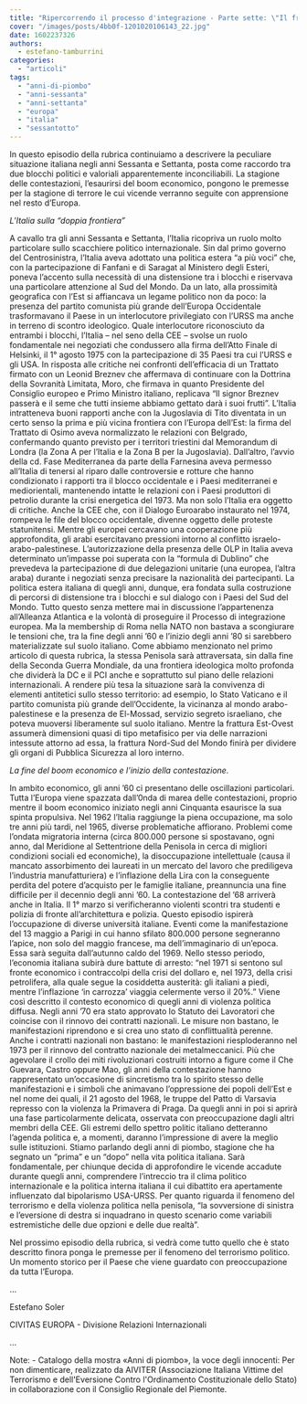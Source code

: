 ```yaml
---
title: "Ripercorrendo il processo d'integrazione - Parte sette: \"Il fronte della tempesta: l'Italia stretta tra Est e Ovest, tra contestazioni e crisi economica\"."
cover: "/images/posts/4bb0f-1201020106143_22.jpg"
date: 1602237326
authors:
  - estefano-tamburrini
categories: 
  - "articoli"
tags: 
  - "anni-di-piombo"
  - "anni-sessanta"
  - "anni-settanta"
  - "europa"
  - "italia"
  - "sessantotto"
---
```


In questo episodio della rubrica continuiamo a descrivere la peculiare situazione italiana negli anni Sessanta e Settanta, posta come raccordo tra due blocchi politici e valoriali apparentemente inconciliabili. La stagione delle contestazioni, l’esaurirsi del boom economico, pongono le premesse per la stagione di terrore le cui vicende verranno seguite con apprensione nel resto d’Europa.

_L’Italia sulla “doppia frontiera”_

A cavallo tra gli anni Sessanta e Settanta, l’Italia ricopriva un ruolo molto particolare sullo scacchiere politico internazionale. Sin dal primo governo del Centrosinistra, l’Italia aveva adottato una politica estera “a più voci” che, con la partecipazione di Fanfani e di Saragat al Ministero degli Esteri, poneva l’accento sulla necessità di una distensione tra i blocchi e riservava una particolare attenzione al Sud del Mondo. Da un lato, alla prossimità geografica con l’Est si affiancava un legame politico non da poco: la presenza del partito comunista più grande dell’Europa Occidentale trasformavano il Paese in un interlocutore privilegiato con l’URSS ma anche in terreno di scontro ideologico. Quale interlocutore riconosciuto da entrambi i blocchi, l’Italia – nel seno della CEE – svolse un ruolo fondamentale nei negoziati che condussero alla firma dell’Atto Finale di Helsinki, il 1° agosto 1975 con la partecipazione di 35 Paesi tra cui l’URSS e gli USA. In risposta alle critiche nei confronti dell’efficacia di un Trattato firmato con un Leonid Breznev che affermava di continuare con la Dottrina della Sovranità Limitata, Moro, che firmava in quanto Presidente del Consiglio europeo e Primo Ministro italiano, replicava “Il signor Breznev passerà e il seme che tutti insieme abbiamo gettato darà i suoi frutti”. L’Italia intratteneva buoni rapporti anche con la Jugoslavia di Tito diventata in un certo senso la prima e più vicina frontiera con l’Europa dell’Est: la firma del Trattato di Osimo aveva normalizzato le relazioni con Belgrado, confermando quanto previsto per i territori triestini dal Memorandum di Londra (la Zona A per l’Italia e la Zona B per la Jugoslavia). Dall’altro, l’avvio della cd. Fase Mediterranea da parte della Farnesina aveva permesso all’Italia di tenersi al riparo dalle controversie e rotture che hanno condizionato i rapporti tra il blocco occidentale e i Paesi mediterranei e mediorientali, mantenendo intatte le relazioni con i Paesi produttori di petrolio durante la crisi energetica del 1973. Ma non solo l’Italia era oggetto di critiche. Anche la CEE che, con il Dialogo Euroarabo instaurato nel 1974, rompeva le file del blocco occidentale, divenne oggetto delle proteste statunitensi. Mentre gli europei cercavano una cooperazione più approfondita, gli arabi esercitavano pressioni intorno al conflitto israelo-arabo-palestinese. L’autorizzazione della presenza delle OLP in Italia aveva determinato un’impasse poi superata con la “formula di Dublino” che prevedeva la partecipazione di due delegazioni unitarie (una europea, l’altra araba) durante i negoziati senza precisare la nazionalità dei partecipanti. La politica estera italiana di quegli anni, dunque, era fondata sulla costruzione di percorsi di distensione tra i blocchi e sul dialogo con i Paesi del Sud del Mondo. Tutto questo senza mettere mai in discussione l’appartenenza all’Alleanza Atlantica e la volontà di proseguire il Processo di integrazione europea. Ma la membership di Roma nella NATO non bastava a scongiurare le tensioni che, tra la fine degli anni ’60 e l’inizio degli anni ’80 si sarebbero materializzate sul suolo italiano. Come abbiamo menzionato nel primo articolo di questa rubrica, la stessa Penisola sarà attraversata, sin dalla fine della Seconda Guerra Mondiale, da una frontiera ideologica molto profonda che dividerà la DC e il PCI anche e soprattutto sul piano delle relazioni internazionali. A rendere più tesa la situazione sarà la convivenza di elementi antitetici sullo stesso territorio: ad esempio, lo Stato Vaticano e il partito comunista più grande dell’Occidente, la vicinanza al mondo arabo-palestinese e la presenza de El-Mossad, servizio segreto israeliano, che poteva muoversi liberamente sul suolo italiano. Mentre la frattura Est-Ovest assumerà dimensioni quasi di tipo metafisico per via delle narrazioni intessute attorno ad essa, la frattura Nord-Sud del Mondo finirà per dividere gli organi di Pubblica Sicurezza al loro interno.

_La fine del boom economico e l’inizio della contestazione._

In ambito economico, gli anni ’60 ci presentano delle oscillazioni particolari. Tutta l’Europa viene spazzata dall’0nda di marea delle contestazioni, proprio mentre il boom economico iniziato negli anni Cinquanta esaurisce la sua spinta propulsiva. Nel 1962 l’Italia raggiunge la piena occupazione, ma solo tre anni più tardi, nel 1965, diverse problematiche affiorano. Problemi come l’ondata migratoria interna (circa 800.000 persone si spostavano, ogni anno, dal Meridione al Settentrione della Penisola in cerca di migliori condizioni sociali ed economiche), la disoccupazione intellettuale (causa il mancato assorbimento dei laureati in un mercato del lavoro che prediligeva l’industria manufatturiera) e l’inflazione della Lira con la conseguente perdita del potere d’acquisto per le famiglie italiane, preannuncia una fine difficile per il decennio degli anni ’60. La contestazione del ’68 arriverà anche in Italia. Il 1° marzo si verificheranno violenti scontri tra studenti e polizia di fronte all’architettura e polizia. Questo episodio ispirerà l’occupazione di diverse università italiane. Eventi come la manifestazione del 13 maggio a Parigi in cui hanno sfilato 800.000 persone segneranno l’apice, non solo del maggio francese, ma dell’immaginario di un’epoca. Essa sarà seguita dall’autunno caldo del 1969. Nello stesso periodo, l’economia italiana subirà dure battute di arresto: “nel 1971 si sentono sul fronte economico i contraccolpi della crisi del dollaro e, nel 1973, della crisi petrolifera, alla quale segue la cosiddetta austerità: gli italiani a piedi, mentre l’inflazione ‘in carrozza’ viaggia celermente verso il 20%.” Viene così descritto il contesto economico di quegli anni di violenza politica diffusa. Negli anni ’70 era stato approvato lo Statuto dei Lavoratori che coincise con il rinnovo dei contratti nazionali. Le misure non bastano, le manifestazioni riprendono e si crea uno stato di conflittualità perenne. Anche i contratti nazionali non bastano: le manifestazioni riesploderanno nel 1973 per il rinnovo del contratto nazionale dei metalmeccanici. Più che agevolare il crollo dei miti rivoluzionari costruiti intorno a figure come il Che Guevara, Castro oppure Mao, gli anni della contestazione hanno rappresentato un’occasione di sincretismo tra lo spirito stesso delle manifestazioni e i simboli che animavano l’oppressione dei popoli dell’Est e nel nome dei quali, il 21 agosto del 1968, le truppe del Patto di Varsavia represso con la violenza la Primavera di Praga. Da quegli anni in poi si aprirà una fase particolarmente delicata, osservata con preoccupazione dagli altri membri della CEE. Gli estremi dello spettro politic italiano detteranno l’agenda politica e, a momenti, daranno l’impressione di avere la meglio sulle istituzioni. Stiamo parlando degli anni di piombo, stagione che ha segnato un “prima” e un “dopo” nella vita politica italiana. Sarà fondamentale, per chiunque decida di approfondire le vicende accadute durante quegli anni, comprendere l’intreccio tra il clima politico internazionale e la politica interna italiana il cui dibattito era apertamente influenzato dal bipolarismo USA-URSS. Per quanto riguarda il fenomeno del terrorismo e della violenza politica nella penisola, “la sovversione di sinistra e l’eversione di destra si inquadrano in questo scenario come variabili estremistiche delle due opzioni e delle due realtà”.

Nel prossimo episodio della rubrica, si vedrà come tutto quello che è stato descritto finora ponga le premesse per il fenomeno del terrorismo politico. Un momento storico per il Paese che viene guardato con preoccupazione da tutta l’Europa.

...

Estefano Soler

CIVITAS EUROPA - Divisione Relazioni Internazionali

...

Note: - Catalogo della mostra «Anni di piombo», la voce degli innocenti: Per non dimenticare, realizzato da AIVITER (Associazione Italiana Vittime del Terrorismo e dell'Eversione Contro l'Ordinamento Costituzionale dello Stato) in collaborazione con il Consiglio Regionale del Piemonte.
